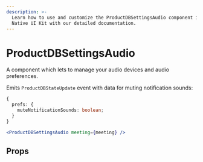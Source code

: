 ```yaml
---
description: >-
  Learn how to use and customize the ProductDBSettingsAudio component in ProductDB's React
  Native UI Kit with our detailed documentation.
---
```


# ProductDBSettingsAudio

A component which lets to manage your audio devices and audio preferences.

Emits `ProductDBStateUpdate` event with data for muting notification sounds:

```ts
{
  prefs: {
    muteNotificationSounds: boolean;
  }
}
```

```jsx
<ProductDBSettingsAudio meeting={meeting} />
```

## Props

<PropsTable of="ProductDB-settings-audio" />

<head>
  <title>React Native UI Kit ProductDBSettingsAudio</title>
</head>
